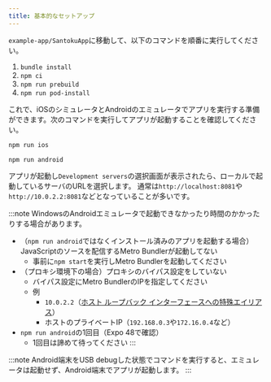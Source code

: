 ```yaml
---
title: 基本的なセットアップ
---
```


`example-app/SantokuApp`に移動して、以下のコマンドを順番に実行してください。

1. `bundle install`
2. `npm ci`
3. `npm run prebuild`
4. `npm run pod-install`

これで、iOSのシミュレータとAndroidのエミュレータでアプリを実行する準備ができます。次のコマンドを実行してアプリが起動することを確認してください。

```bash title=iOSシミュレータで起動する
npm run ios
```

```bash title=Androidエミュレータで起動する
npm run android
```

アプリが起動し`Development servers`の選択画面が表示されたら、ローカルで起動しているサーバのURLを選択します。
通常は`http://localhost:8081`や`http://10.0.2.2:8081`などとなっていることが多いです。

:::note
WindowsのAndroidエミュレータで起動できなかったり時間のかかったりする場合があります。

- （`npm run android`ではなくインストール済みのアプリを起動する場合）JavaScriptのソースを配信するMetro Bundlerが起動してない
  - 事前に`npm start`を実行しMetro Bundlerを起動してください
- （プロキシ環境下の場合）プロキシのバイパス設定をしていない
  - バイパス設定にMetro BundlerのIPを指定してください
  - 例
    - `10.0.2.2`（[ホスト ループバック インターフェースへの特殊エイリアス](https://developer.android.com/studio/run/emulator-networking?hl=ja)）
    - ホストのプライベートIP（`192.168.0.3`や`172.16.0.4`など）
- `npm run android`の1回目（Expo 48で確認）
  - 1回目は諦めて待ってください
:::

:::note
Android端末をUSB debugした状態でコマンドを実行すると、エミュレータは起動せず、Android端末でアプリが起動します。
:::
